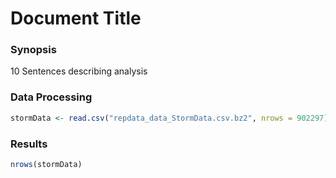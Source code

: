 Document Title
========================================================

### Synopsis 

10 Sentences describing analysis
  
### Data Processing

```r
stormData <- read.csv("repdata_data_StormData.csv.bz2", nrows = 902297)
```

### Results

```r
nrows(stormData)
```